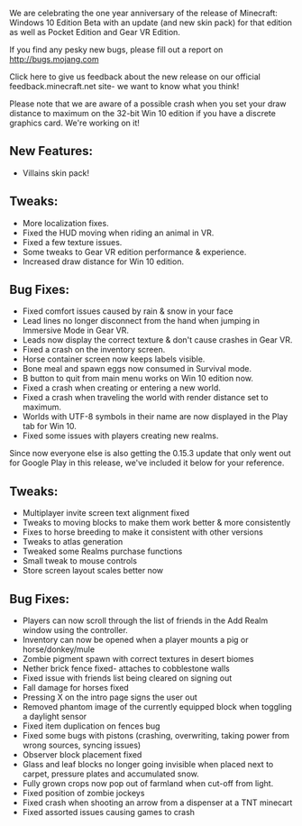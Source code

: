 We are celebrating the one year anniversary of the release of Minecraft: Windows 10 Edition Beta with an update (and new skin pack) for that edition as well as Pocket Edition and Gear VR Edition.

If you find any pesky new bugs, please fill out a report on http://bugs.mojang.com

Click here to give us feedback about the new release on our official feedback.minecraft.net site- we want to know what you think!

Please note that we are aware of a possible crash when you set your draw distance to maximum on the 32-bit Win 10 edition if you have a discrete graphics card. We're working on it!

## **New Features:**

-   Villains skin pack!

## **Tweaks:**

-   More localization fixes.
-   Fixed the HUD moving when riding an animal in VR.
-   Fixed a few texture issues.
-   Some tweaks to Gear VR edition performance & experience.
-   Increased draw distance for Win 10 edition.

## **Bug Fixes:**

-   Fixed comfort issues caused by rain & snow in your face
-   Lead lines no longer disconnect from the hand when jumping in Immersive Mode in Gear VR.
-   Leads now display the correct texture & don't cause crashes in Gear VR.
-   Fixed a crash on the inventory screen.
-   Horse container screen now keeps labels visible.
-   Bone meal and spawn eggs now consumed in Survival mode.
-   B button to quit from main menu works on Win 10 edition now.
-   Fixed a crash when creating or entering a new world.
-   Fixed a crash when traveling the world with render distance set to maximum.
-   Worlds with UTF-8 symbols in their name are now displayed in the Play tab for Win 10.
-   Fixed some issues with players creating new realms.

Since now everyone else is also getting the 0.15.3 update that only went out for Google Play in this release, we've included it below for your reference.

## **Tweaks:**

-   Multiplayer invite screen text alignment fixed
-   Tweaks to moving blocks to make them work better & more consistently
-   Fixes to horse breeding to make it consistent with other versions
-   Tweaks to atlas generation
-   Tweaked some Realms purchase functions
-   Small tweak to mouse controls
-   Store screen layout scales better now

## **Bug Fixes:**

-   Players can now scroll through the list of friends in the Add Realm window using the controller.
-   Inventory can now be opened when a player mounts a pig or horse/donkey/mule
-   Zombie pigment spawn with correct textures in desert biomes
-   Nether brick fence fixed- attaches to cobblestone walls
-   Fixed issue with friends list being cleared on signing out
-   Fall damage for horses fixed
-   Pressing X on the intro page signs the user out
-   Removed phantom image of the currently equipped block when toggling a daylight sensor
-   Fixed item duplication on fences bug
-   Fixed some bugs with pistons (crashing, overwriting, taking power from wrong sources, syncing issues)
-   Observer block placement fixed
-   Glass and leaf blocks no longer going invisible when placed next to carpet, pressure plates and accumulated snow.
-   Fully grown crops now pop out of farmland when cut-off from light.
-   Fixed position of zombie jockeys
-   Fixed crash when shooting an arrow from a dispenser at a TNT minecart
-   Fixed assorted issues causing games to crash